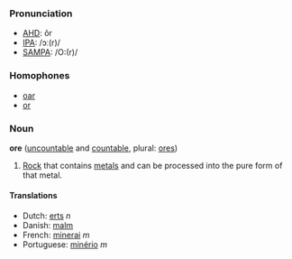 ===Pronunciation===
*[[w:AHD|AHD]]: ôr
*[[w:IPA|IPA]]: /ɔː(r)/
*[[w:SAMPA|SAMPA]]: /O:(r)/

===Homophones===
*[[oar]]
*[[or]]

===Noun===
'''ore''' ([[uncountable]] and [[countable]], plural: [[ores]])

#[[Rock]] that contains [[metal]]s and can be processed into the pure form of that metal.

====Translations====
*Dutch: [[erts]] ''n''
*Danish: [[malm]]
*French: [[minerai]] ''m''
*Portuguese: [[minério]] ''m''